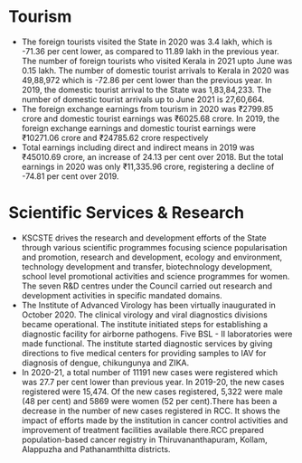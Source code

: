 # Tourism
- The foreign tourists visited the State in 2020 was 3.4 lakh, which is -71.36 per cent lower, as compared to 11.89 lakh in the previous year. The number of foreign tourists who visited Kerala in 2021 upto June was 0.15 lakh. The number of domestic tourist arrivals to Kerala in 2020 was 49,88,972  which is -72.86 per cent lower than the previous year. In 2019, the domestic tourist arrival to the State was 1,83,84,233. The number of domestic tourist arrivals up to June 2021 is 27,60,664.
- The foreign exchange earnings from tourism in 2020 was ₹2799.85 crore and domestic tourist earnings was ₹6025.68 crore. In 2019, the foreign exchange earnings and domestic tourist earnings were ₹10271.06 crore and ₹24785.62 crore respectively
- Total earnings including direct and indirect means in 2019 was ₹45010.69 crore, an increase of 24.13 per cent over 2018.  But the total earnings in 2020 was only ₹11,335.96 crore, registering a decline of -74.81 per cent over 2019.

# Scientific Services & Research
- KSCSTE drives the research and development efforts of the State through various scientific programmes focusing science popularisation and promotion, research and development, ecology and environment, technology development and transfer, biotechnology development, school level promotional activities and science programmes for women. The seven R&D centres under the Council carried out research and development activities in specific mandated domains.
- The Institute of Advanced Virology has been virtually inaugurated in October 2020.  The clinical virology and viral diagnostics divisions became operational.  The institute initiated steps for establishing a diagnostic facility for airborne pathogens. Five BSL - II laboratories were made functional. The institute started diagnostic services by giving directions to five medical centers for providing samples to IAV for diagnosis of dengue, chikungunya and ZIKA.
- In 2020-21, a total number of 11191 new cases were registered which was 27.7 per cent lower than previous year.  In 2019-20, the new cases registered were 15,474. Of the new cases registered, 5,322 were male (48 per cent) and 5869 were women (52 per cent).There has been a decrease in the number of new cases registered in RCC. It shows the impact of efforts made by the institution in cancer control activities and improvement of treatment facilities available there.RCC prepared population-based cancer registry in Thiruvananthapuram, Kollam, Alappuzha and Pathanamthitta districts.
